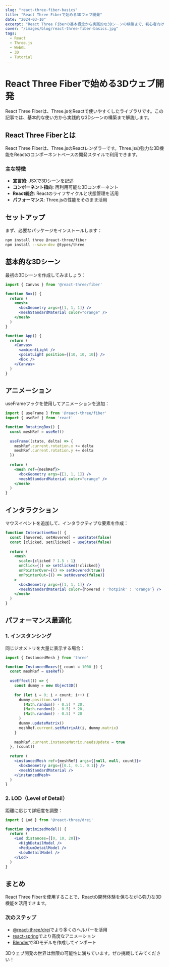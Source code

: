 ```yaml
---
slug: "react-three-fiber-basics"
title: "React Three Fiberで始める3Dウェブ開発"
date: "2024-03-10"
excerpt: "React Three Fiberの基本概念から実践的な3Dシーンの構築まで、初心者向けに分かりやすく解説します。"
cover: "/images/blog/react-three-fiber-basics.jpg"
tags:
  - React
  - Three.js
  - WebGL
  - 3D
  - Tutorial
---
```


# React Three Fiberで始める3Dウェブ開発

React Three Fiberは、Three.jsをReactで使いやすくしたライブラリです。この記事では、基本的な使い方から実践的な3Dシーンの構築まで解説します。

## React Three Fiberとは

React Three Fiberは、Three.jsのReactレンダラーです。Three.jsの強力な3D機能をReactのコンポーネントベースの開発スタイルで利用できます。

### 主な特徴

- **宣言的**: JSXで3Dシーンを記述
- **コンポーネント指向**: 再利用可能な3Dコンポーネント
- **React統合**: Reactのライフサイクルと状態管理を活用
- **パフォーマンス**: Three.jsの性能をそのまま活用

## セットアップ

まず、必要なパッケージをインストールします：

```bash
npm install three @react-three/fiber
npm install --save-dev @types/three
```

## 基本的な3Dシーン

最初の3Dシーンを作成してみましょう：

```jsx
import { Canvas } from '@react-three/fiber'

function Box() {
  return (
    <mesh>
      <boxGeometry args={[1, 1, 1]} />
      <meshStandardMaterial color="orange" />
    </mesh>
  )
}

function App() {
  return (
    <Canvas>
      <ambientLight />
      <pointLight position={[10, 10, 10]} />
      <Box />
    </Canvas>
  )
}
```

## アニメーション

useFrameフックを使用してアニメーションを追加：

```jsx
import { useFrame } from '@react-three/fiber'
import { useRef } from 'react'

function RotatingBox() {
  const meshRef = useRef()
  
  useFrame((state, delta) => {
    meshRef.current.rotation.x += delta
    meshRef.current.rotation.y += delta
  })
  
  return (
    <mesh ref={meshRef}>
      <boxGeometry args={[1, 1, 1]} />
      <meshStandardMaterial color="orange" />
    </mesh>
  )
}
```

## インタラクション

マウスイベントを追加して、インタラクティブな要素を作成：

```jsx
function InteractiveBox() {
  const [hovered, setHovered] = useState(false)
  const [clicked, setClicked] = useState(false)
  
  return (
    <mesh
      scale={clicked ? 1.5 : 1}
      onClick={() => setClicked(!clicked)}
      onPointerOver={() => setHovered(true)}
      onPointerOut={() => setHovered(false)}
    >
      <boxGeometry args={[1, 1, 1]} />
      <meshStandardMaterial color={hovered ? 'hotpink' : 'orange'} />
    </mesh>
  )
}
```

## パフォーマンス最適化

### 1. インスタンシング

同じジオメトリを大量に表示する場合：

```jsx
import { InstancedMesh } from 'three'

function InstancedBoxes({ count = 1000 }) {
  const meshRef = useRef()
  
  useEffect(() => {
    const dummy = new Object3D()
    
    for (let i = 0; i < count; i++) {
      dummy.position.set(
        (Math.random() - 0.5) * 20,
        (Math.random() - 0.5) * 20,
        (Math.random() - 0.5) * 20
      )
      dummy.updateMatrix()
      meshRef.current.setMatrixAt(i, dummy.matrix)
    }
    
    meshRef.current.instanceMatrix.needsUpdate = true
  }, [count])
  
  return (
    <instancedMesh ref={meshRef} args={[null, null, count]}>
      <boxGeometry args={[0.1, 0.1, 0.1]} />
      <meshStandardMaterial />
    </instancedMesh>
  )
}
```

### 2. LOD（Level of Detail）

距離に応じて詳細度を調整：

```jsx
import { Lod } from '@react-three/drei'

function OptimizedModel() {
  return (
    <Lod distances={[0, 10, 20]}>
      <HighDetailModel />
      <MediumDetailModel />
      <LowDetailModel />
    </Lod>
  )
}
```

## まとめ

React Three Fiberを使用することで、Reactの開発体験を保ちながら強力な3D機能を活用できます。

### 次のステップ

- [@react-three/drei](https://github.com/pmndrs/drei)でより多くのヘルパーを活用
- [react-spring](https://react-spring.io/)でより高度なアニメーション
- [Blender](https://www.blender.org/)で3Dモデルを作成してインポート

3Dウェブ開発の世界は無限の可能性に満ちています。ぜひ挑戦してみてください！ 
